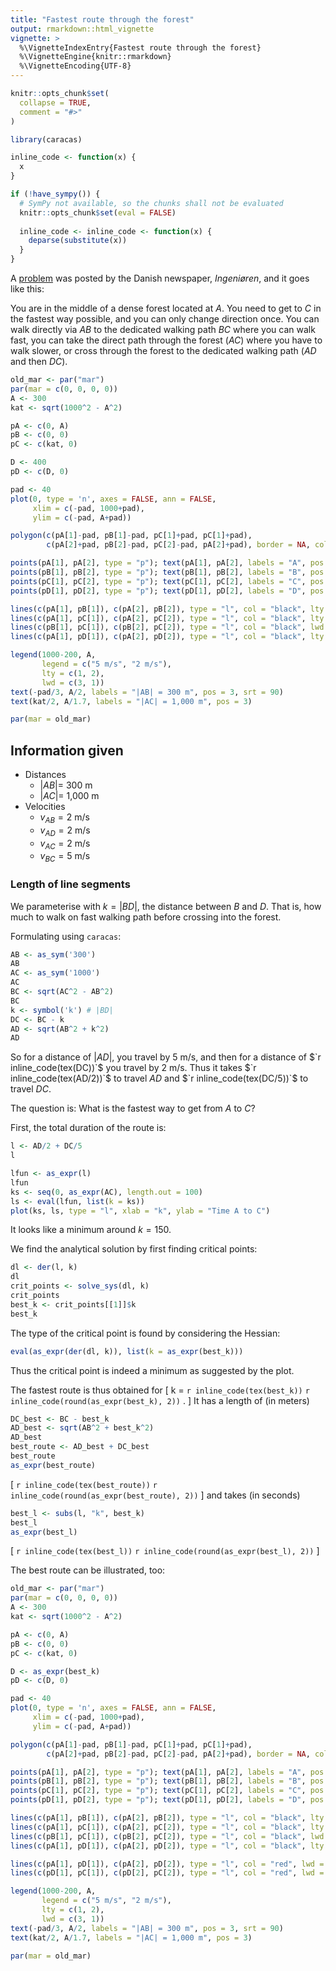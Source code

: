 ```yaml
---
title: "Fastest route through the forest"
output: rmarkdown::html_vignette
vignette: >
  %\VignetteIndexEntry{Fastest route through the forest}
  %\VignetteEngine{knitr::rmarkdown}
  %\VignetteEncoding{UTF-8}
---
```


```r
knitr::opts_chunk$set(
  collapse = TRUE,
  comment = "#>"
)
```

```r
library(caracas)
```

```r
inline_code <- function(x) {
  x
}

if (!have_sympy()) {
  # SymPy not available, so the chunks shall not be evaluated
  knitr::opts_chunk$set(eval = FALSE)
  
  inline_code <- inline_code <- function(x) {
    deparse(substitute(x))
  }
}
```

A [problem](https://ing.dk/artikel/taenkeboks-hurtigste-vej-mellem-a-b-1150-m-lang-232871) was posted by the Danish newspaper, *Ingeniøren*, and it goes like this:

You are in the middle of a dense forest located at $A$. 
You need to get to $C$ in the fastest way possible, and you can only change direction once. 
You can walk directly via $AB$ to the dedicated walking path $BC$ where you can walk fast, 
you can take the direct path through the forest ($AC$) where you have to walk slower, 
or cross through the forest to the dedicated walking path ($AD$ and then $DC$).

```r
old_mar <- par("mar")
par(mar = c(0, 0, 0, 0))
A <- 300
kat <- sqrt(1000^2 - A^2)

pA <- c(0, A)
pB <- c(0, 0)
pC <- c(kat, 0)

D <- 400
pD <- c(D, 0)

pad <- 40
plot(0, type = 'n', axes = FALSE, ann = FALSE, 
     xlim = c(-pad, 1000+pad), 
     ylim = c(-pad, A+pad))

polygon(c(pA[1]-pad, pB[1]-pad, pC[1]+pad, pC[1]+pad), 
        c(pA[2]+pad, pB[2]-pad, pC[2]-pad, pA[2]+pad), border = NA, col = "green")

points(pA[1], pA[2], type = "p"); text(pA[1], pA[2], labels = "A", pos = 2)
points(pB[1], pB[2], type = "p"); text(pB[1], pB[2], labels = "B", pos = 2)
points(pC[1], pC[2], type = "p"); text(pC[1], pC[2], labels = "C", pos = 4)
points(pD[1], pD[2], type = "p"); text(pD[1], pD[2], labels = "D", pos = 1)

lines(c(pA[1], pB[1]), c(pA[2], pB[2]), type = "l", col = "black", lty = 2)
lines(c(pA[1], pC[1]), c(pA[2], pC[2]), type = "l", col = "black", lty = 2)
lines(c(pB[1], pC[1]), c(pB[2], pC[2]), type = "l", col = "black", lwd = 3)
lines(c(pA[1], pD[1]), c(pA[2], pD[2]), type = "l", col = "black", lty = 2)

legend(1000-200, A, 
       legend = c("5 m/s", "2 m/s"), 
       lty = c(1, 2), 
       lwd = c(3, 1))
text(-pad/3, A/2, labels = "|AB| = 300 m", pos = 3, srt = 90)
text(kat/2, A/1.7, labels = "|AC| = 1,000 m", pos = 3)

par(mar = old_mar)
```

## Information given

* Distances
  * $|AB| =$ 300 m
  * $|AC| =$ 1,000 m
* Velocities
  * $v_{AB} = 2$ m/s
  * $v_{AD} = 2$ m/s
  * $v_{AC} = 2$ m/s
  * $v_{BC} = 5$ m/s

### Length of line segments

We parameterise with $k = |BD|$, the distance between $B$ and $D$. 
That is, how much to walk on fast walking path before crossing into 
the forest.

Formulating using `caracas`:

```r
AB <- as_sym('300')
AB
AC <- as_sym('1000')
AC
BC <- sqrt(AC^2 - AB^2)
BC
k <- symbol('k') # |BD|
DC <- BC - k
AD <- sqrt(AB^2 + k^2)
AD
```

So for a distance of $|AD|$, you travel by 5 m/s, and then for a distance of 
$`r inline_code(tex(DC))`$ you travel by 2 m/s. 
Thus it takes $`r inline_code(tex(AD/2))`$ to travel $AD$ and $`r inline_code(tex(DC/5))`$ to travel $DC$.

The question is: What is the fastest way to get from $A$ to $C$?

First, the total duration of the route is:

```r
l <- AD/2 + DC/5
l
```

```r
lfun <- as_expr(l)
lfun
ks <- seq(0, as_expr(AC), length.out = 100)
ls <- eval(lfun, list(k = ks))
plot(ks, ls, type = "l", xlab = "k", ylab = "Time A to C")
```

It looks like a minimum around $k = 150$.

We find the analytical solution by first finding critical points:

```r
dl <- der(l, k)
dl
crit_points <- solve_sys(dl, k)
crit_points
best_k <- crit_points[[1]]$k
best_k
```

The type of the critical point is found by considering the Hessian:

```r
eval(as_expr(der(dl, k)), list(k = as_expr(best_k)))
```

Thus the critical point is indeed a minimum as suggested by the plot.

The fastest route is thus obtained for 
\[
  k = `r inline_code(tex(best_k))` \approx `r inline_code(round(as_expr(best_k), 2))` .
\]
It has a length of (in meters)
```r
DC_best <- BC - best_k
AD_best <- sqrt(AB^2 + best_k^2)
AD_best
best_route <- AD_best + DC_best
best_route
as_expr(best_route)
```
\[
  `r inline_code(tex(best_route))` \approx `r inline_code(round(as_expr(best_route), 2))`
\]
and takes (in seconds)
```r
best_l <- subs(l, "k", best_k)
best_l
as_expr(best_l)
```
\[
  `r inline_code(tex(best_l))` \approx `r inline_code(round(as_expr(best_l), 2))`
\]

The best route can be illustrated, too:


```r
old_mar <- par("mar")
par(mar = c(0, 0, 0, 0))
A <- 300
kat <- sqrt(1000^2 - A^2)

pA <- c(0, A)
pB <- c(0, 0)
pC <- c(kat, 0)

D <- as_expr(best_k)
pD <- c(D, 0)

pad <- 40
plot(0, type = 'n', axes = FALSE, ann = FALSE, 
     xlim = c(-pad, 1000+pad), 
     ylim = c(-pad, A+pad))

polygon(c(pA[1]-pad, pB[1]-pad, pC[1]+pad, pC[1]+pad), 
        c(pA[2]+pad, pB[2]-pad, pC[2]-pad, pA[2]+pad), border = NA, col = "green")

points(pA[1], pA[2], type = "p"); text(pA[1], pA[2], labels = "A", pos = 2)
points(pB[1], pB[2], type = "p"); text(pB[1], pB[2], labels = "B", pos = 2)
points(pC[1], pC[2], type = "p"); text(pC[1], pC[2], labels = "C", pos = 4)
points(pD[1], pD[2], type = "p"); text(pD[1], pD[2], labels = "D", pos = 1)

lines(c(pA[1], pB[1]), c(pA[2], pB[2]), type = "l", col = "black", lty = 2)
lines(c(pA[1], pC[1]), c(pA[2], pC[2]), type = "l", col = "black", lty = 2)
lines(c(pB[1], pC[1]), c(pB[2], pC[2]), type = "l", col = "black", lwd = 3)
lines(c(pA[1], pD[1]), c(pA[2], pD[2]), type = "l", col = "black", lty = 2)

lines(c(pA[1], pD[1]), c(pA[2], pD[2]), type = "l", col = "red", lwd = 2.5)
lines(c(pD[1], pC[1]), c(pD[2], pC[2]), type = "l", col = "red", lwd = 2.5)

legend(1000-200, A, 
       legend = c("5 m/s", "2 m/s"), 
       lty = c(1, 2), 
       lwd = c(3, 1))
text(-pad/3, A/2, labels = "|AB| = 300 m", pos = 3, srt = 90)
text(kat/2, A/1.7, labels = "|AC| = 1,000 m", pos = 3)

par(mar = old_mar)
```
